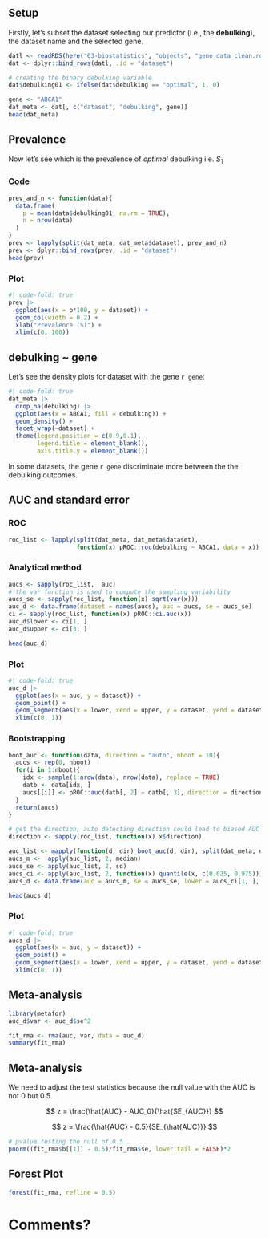 ## Setup

Firstly, let's subset the dataset selecting our predictor (i.e., the **debulking**), the dataset name and the selected gene.

```r
datl <- readRDS(here("03-biostatistics", "objects", "gene_data_clean.rds"))
dat <- dplyr::bind_rows(datl, .id = "dataset")

# creating the binary debulking variable
dat$debulking01 <- ifelse(dat$debulking == "optimal", 1, 0)

gene <- "ABCA1"
dat_meta <- dat[, c("dataset", "debulking", gene)]
head(dat_meta)
```

## Prevalence

Now let's see which is the prevalence of *optimal* debulking i.e. $S_1$

::: {.panel-tabset}

### Code

```r
prev_and_n <- function(data){
  data.frame(
    p = mean(data$debulking01, na.rm = TRUE),
    n = nrow(data)
  )
}
prev <- lapply(split(dat_meta, dat_meta$dataset), prev_and_n)
prev <- dplyr::bind_rows(prev, .id = "dataset")
head(prev)
```

### Plot

```r
#| code-fold: true
prev |> 
  ggplot(aes(x = p*100, y = dataset)) +
  geom_col(width = 0.2) +
  xlab("Prevalence (%)") +
  xlim(c(0, 100))
```

:::

## debulking ~ gene

Let's see the density plots for dataset with the gene `r gene`:

```r
#| code-fold: true
dat_meta |> 
  drop_na(debulking) |> 
  ggplot(aes(x = ABCA1, fill = debulking)) +
  geom_density() +
  facet_wrap(~dataset) +
  theme(legend.position = c(0.9,0.1),
        legend.title = element_blank(),
        axis.title.y = element_blank())
```

In some datasets, the gene `r gene` discriminate more between the the debulking outcomes.

## AUC and standard error

::: {.panel-tabset}

### ROC

```r
roc_list <- lapply(split(dat_meta, dat_meta$dataset), 
                   function(x) pROC::roc(debulking ~ ABCA1, data = x))
```

### Analytical method

```r
aucs <- sapply(roc_list,  auc)
# the var function is used to compute the sampling variability
aucs_se <- sapply(roc_list, function(x) sqrt(var(x)))
auc_d <- data.frame(dataset = names(aucs), auc = aucs, se = aucs_se)
ci <- sapply(roc_list, function(x) pROC::ci.auc(x))
auc_d$lower <- ci[1, ]
auc_d$upper <- ci[3, ]

head(auc_d)
```

### Plot

```r
#| code-fold: true
auc_d |> 
  ggplot(aes(x = auc, y = dataset)) +
  geom_point() +
  geom_segment(aes(x = lower, xend = upper, y = dataset, yend = dataset)) +
  xlim(c(0, 1))
```

### Bootstrapping

```r
boot_auc <- function(data, direction = "auto", nboot = 10){
  aucs <- rep(0, nboot)
  for(i in 1:nboot){
    idx <- sample(1:nrow(data), nrow(data), replace = TRUE)
    datb <- data[idx, ]
    aucs[[i]] <- pROC::auc(datb[, 2] ~ datb[, 3], direction = direction, quiet = TRUE)[[1]]
  }
  return(aucs)
}

# get the direction, auto detecting direction could lead to biased AUC see https://cran.r-project.org/web/packages/pROC/pROC.pdf
direction <- sapply(roc_list, function(x) x$direction)

auc_list <- mapply(function(d, dir) boot_auc(d, dir), split(dat_meta, dat_meta$dataset), direction)
aucs_m <-  apply(auc_list, 2, median)
aucs_se <- apply(auc_list, 2, sd)
aucs_ci <- apply(auc_list, 2, function(x) quantile(x, c(0.025, 0.975)))
aucs_d <- data.frame(auc = aucs_m, se = aucs_se, lower = aucs_ci[1, ], upper = aucs_ci[2, ], dataset = names(roc_list))

head(aucs_d)
```

### Plot

```r
#| code-fold: true
aucs_d |> 
  ggplot(aes(x = auc, y = dataset)) +
  geom_point() +
  geom_segment(aes(x = lower, xend = upper, y = dataset, yend = dataset)) +
  xlim(c(0, 1))
```

:::

## Meta-analysis

```r
library(metafor)
auc_d$var <- auc_d$se^2

fit_rma <- rma(auc, var, data = auc_d)
summary(fit_rma)
```

## Meta-analysis

We need to adjust the test statistics because the null value with the AUC is not 0 but 0.5.

$$
z = \frac{\hat{AUC} - AUC_0}{\hat{SE_{AUC}}}
$$

$$
z = \frac{\hat{AUC} - 0.5}{SE_{\hat{AUC}}}
$$

```r
# pvalue testing the null of 0.5
pnorm((fit_rma$b[[1]] - 0.5)/fit_rma$se, lower.tail = FALSE)*2
```

## Forest Plot

```r
forest(fit_rma, refline = 0.5)
```

# Comments? {.question}